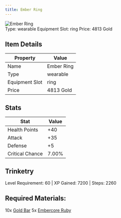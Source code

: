 ```yaml
---
title: Ember Ring
---
```


<div className="flex items-start gap-6 mb-8">
  <div className="flex-shrink-0">
    <img src="/assets/resources/trinketry/rings/ember_ring.png" alt="Ember Ring" className="w-24 h-24 border rounded-lg" />
  </div>
  <div className="flex-1">
    <div className="space-y-2">
            <div className="flex flex-wrap gap-4 text-sm">
        <span className="px-2 py-1 bg-green-100 dark:bg-green-900 rounded-md">
          Type: wearable
        </span>
        <span className="px-2 py-1 bg-purple-100 dark:bg-purple-900 rounded-md">
          Equipment Slot: ring
        </span>
        <span className="px-2 py-1 bg-yellow-100 dark:bg-yellow-900 rounded-md">
          Price: 4813 Gold
        </span>
      </div>
    </div>
  </div>
</div>

## Item Details
| Property | Value |
|----------|-------|
| Name | Ember Ring |
| Type | wearable |
| Equipment Slot | ring |
| Price | 4813 Gold |

## Stats
| Stat | Value |
|------|-------|
| Health Points | +40 |
| Attack | +35 |
| Defense | +5 |
| Critical Chance | 7.00% |

## Trinketry
Level Requirement: 60 | XP Gained: 7200 | Steps: 2260

## Required Materials:
10x [Gold Bar](/docs/resources/individual/gold_bar)
5x [Embercore Ruby](/docs/resources/individual/embercore_ruby)


